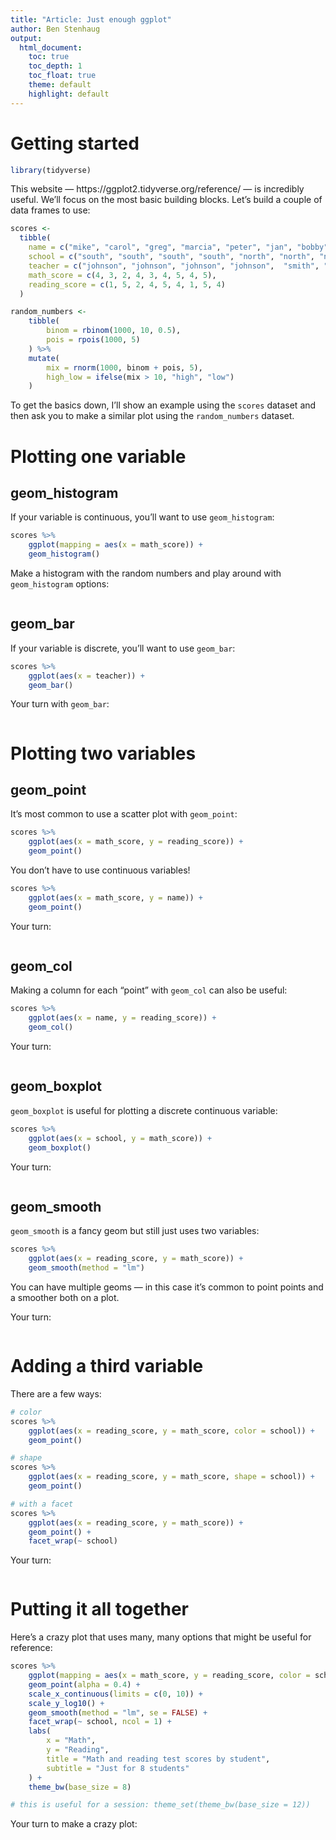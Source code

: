 ```yaml
---
title: "Article: Just enough ggplot"
author: Ben Stenhaug
output: 
  html_document:
    toc: true
    toc_depth: 1
    toc_float: true
    theme: default
    highlight: default
---
```


# Getting started

```r
library(tidyverse)
```

This website — https://ggplot2.tidyverse.org/reference/ — is incredibly useful. We'll focus on the most basic building blocks. Let's build a couple of data frames to use:

```r
scores <- 
  tibble(
    name = c("mike", "carol", "greg", "marcia", "peter", "jan", "bobby", "cindy", "alice"),
    school = c("south", "south", "south", "south", "north", "north", "north", "south", "south"),
    teacher = c("johnson", "johnson", "johnson", "johnson",  "smith", "smith", "smith", "perry", "perry"),
    math_score = c(4, 3, 2, 4, 3, 4, 5, 4, 5),
    reading_score = c(1, 5, 2, 4, 5, 4, 1, 5, 4)
  )

random_numbers <- 
    tibble(
        binom = rbinom(1000, 10, 0.5),
        pois = rpois(1000, 5)
    ) %>% 
    mutate(
        mix = rnorm(1000, binom + pois, 5),
        high_low = ifelse(mix > 10, "high", "low")
    )
```

To get the basics down, I'll show an example using the `scores` dataset and then ask you to make a similar plot using the `random_numbers` dataset.

# Plotting one variable

## geom_histogram

If your variable is continuous, you'll want to use `geom_histogram`:

```r
scores %>% 
    ggplot(mapping = aes(x = math_score)) +
    geom_histogram()
```

Make a histogram with the random numbers and play around with `geom_histogram` options:

```r

```

## geom_bar

If your variable is discrete, you'll want to use `geom_bar`:

```r
scores %>% 
    ggplot(aes(x = teacher)) +
    geom_bar()
```

Your turn with `geom_bar`:

```r

```

# Plotting two variables 

## geom_point

It's most common to use a scatter plot with `geom_point`:

```r
scores %>% 
    ggplot(aes(x = math_score, y = reading_score)) +
    geom_point()
```

You don't have to use continuous variables!

```r
scores %>% 
    ggplot(aes(x = math_score, y = name)) +
    geom_point()
```

Your turn:

```r

```

## geom_col

Making a column for each "point" with `geom_col` can also be useful:

```r
scores %>% 
    ggplot(aes(x = name, y = reading_score)) +
    geom_col()
```

Your turn:

```r

```

## geom_boxplot

`geom_boxplot` is useful for plotting a discrete continuous variable:

```r
scores %>% 
    ggplot(aes(x = school, y = math_score)) +
    geom_boxplot()
```

Your turn:

```r

```

## geom_smooth

`geom_smooth` is a fancy geom but still just uses two variables:

```r
scores %>% 
    ggplot(aes(x = reading_score, y = math_score)) +
    geom_smooth(method = "lm")
```

You can have multiple geoms — in this case it's common to point points and a smoother both on a plot.

Your turn:

```r

```

# Adding a third variable

There are a few ways:

```r
# color 
scores %>% 
    ggplot(aes(x = reading_score, y = math_score, color = school)) +
    geom_point()

# shape
scores %>% 
    ggplot(aes(x = reading_score, y = math_score, shape = school)) +
    geom_point()

# with a facet
scores %>% 
    ggplot(aes(x = reading_score, y = math_score)) +
    geom_point() +
    facet_wrap(~ school)
```

Your turn:

```r

```

# Putting it all together

Here's a crazy plot that uses many, many options that might be useful for reference:

```r
scores %>% 
    ggplot(mapping = aes(x = math_score, y = reading_score, color = school)) +
    geom_point(alpha = 0.4) +
    scale_x_continuous(limits = c(0, 10)) +
    scale_y_log10() +
    geom_smooth(method = "lm", se = FALSE) +
    facet_wrap(~ school, ncol = 1) +
    labs(
        x = "Math",
        y = "Reading",
        title = "Math and reading test scores by student",
        subtitle = "Just for 8 students"
    ) +
    theme_bw(base_size = 8)

# this is useful for a session: theme_set(theme_bw(base_size = 12))
```

Your turn to make a crazy plot:

```r

```

